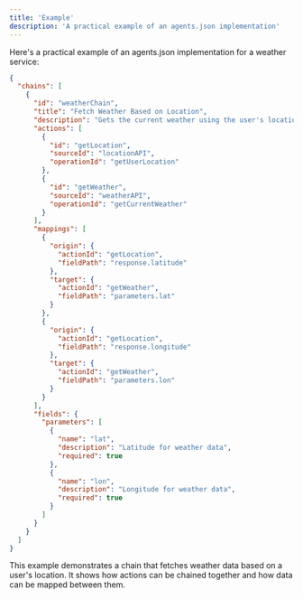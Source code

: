 ```yaml
---
title: 'Example'
description: 'A practical example of an agents.json implementation'
---
```


Here's a practical example of an agents.json implementation for a weather service:

```json
{
  "chains": [
    {
      "id": "weatherChain",
      "title": "Fetch Weather Based on Location",
      "description": "Gets the current weather using the user's location.",
      "actions": [
        {
          "id": "getLocation",
          "sourceId": "locationAPI",
          "operationId": "getUserLocation"
        },
        {
          "id": "getWeather",
          "sourceId": "weatherAPI",
          "operationId": "getCurrentWeather"
        }
      ],
      "mappings": [
        {
          "origin": {
            "actionId": "getLocation",
            "fieldPath": "response.latitude"
          },
          "target": {
            "actionId": "getWeather",
            "fieldPath": "parameters.lat"
          }
        },
        {
          "origin": {
            "actionId": "getLocation",
            "fieldPath": "response.longitude"
          },
          "target": {
            "actionId": "getWeather",
            "fieldPath": "parameters.lon"
          }
        }
      ],
      "fields": {
        "parameters": [
          {
            "name": "lat",
            "description": "Latitude for weather data",
            "required": true
          },
          {
            "name": "lon",
            "description": "Longitude for weather data",
            "required": true
          }
        ]
      }
    }
  ]
}
```

This example demonstrates a chain that fetches weather data based on a user's location. It shows how actions can be chained together and how data can be mapped between them. 